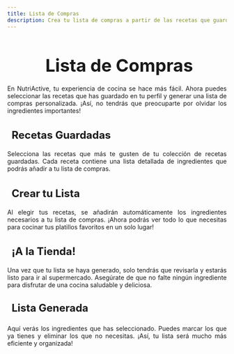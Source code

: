 ```yaml
---
title: Lista de Compras
description: Crea tu lista de compras a partir de las recetas que guardaste en tu perfil.
---
```


<main>
  <h1 style="font-size: 2.5rem; font-weight: bold; margin-bottom: 20px; text-align: center;">
    <i class="fas fa-shopping-cart" style="color: #3498db; margin-right: 10px;"></i>
    Lista de Compras
  </h1>

  <p style="text-align: justify;">
    En NutriActive, tu experiencia de cocina se hace más fácil. Ahora puedes seleccionar las recetas que has guardado en tu perfil y generar una lista de compras personalizada. ¡Así, no tendrás que preocuparte por olvidar los ingredientes importantes!
  </p>

  <h3 style="font-size: 1.5rem; font-weight: bold; margin-bottom: 20px; text-align: left;">
    <i class="fas fa-book-open" style="color: #e74c3c; margin-right: 10px;"></i> Recetas Guardadas
  </h3>
  <p style="text-align: justify;">
    Selecciona las recetas que más te gusten de tu colección de recetas guardadas. Cada receta contiene una lista detallada de ingredientes que podrás añadir a tu lista de compras.
  </p>

  <h3 style="font-size: 1.5rem; font-weight: bold; margin-bottom: 20px; text-align: left;">
    <i class="fas fa-plus-square" style="color: #f39c12; margin-right: 10px;"></i> Crear tu Lista
  </h3>
  <p style="text-align: justify;">
    Al elegir tus recetas, se añadirán automáticamente los ingredientes necesarios a tu lista de compras. ¡Ahora podrás ver todo lo que necesitas para cocinar tus platillos favoritos en un solo lugar!
  </p>

  <h3 style="font-size: 1.5rem; font-weight: bold; margin-bottom: 20px; text-align: left;">
    <i class="fas fa-check-circle" style="color: #2ecc71; margin-right: 10px;"></i> ¡A la Tienda!
  </h3>
  <p style="text-align: justify;">
    Una vez que tu lista se haya generado, solo tendrás que revisarla y estarás listo para ir al supermercado. Asegúrate de que no falte ningún ingrediente para disfrutar de una cocina saludable y deliciosa.
  </p>

  <h3 style="font-size: 1.5rem; font-weight: bold; margin-top: 30px; text-align: left;">
    <i class="fas fa-list-alt" style="color: #f39c12; margin-right: 10px;"></i> Lista Generada
  </h3>
  
  <p style="text-align: justify;">
    Aquí verás los ingredientes que has seleccionado. Puedes marcar los que ya tienes y eliminar los que no necesitas. ¡Así, tu lista será mucho más eficiente y organizada!
  </p>

</main>
